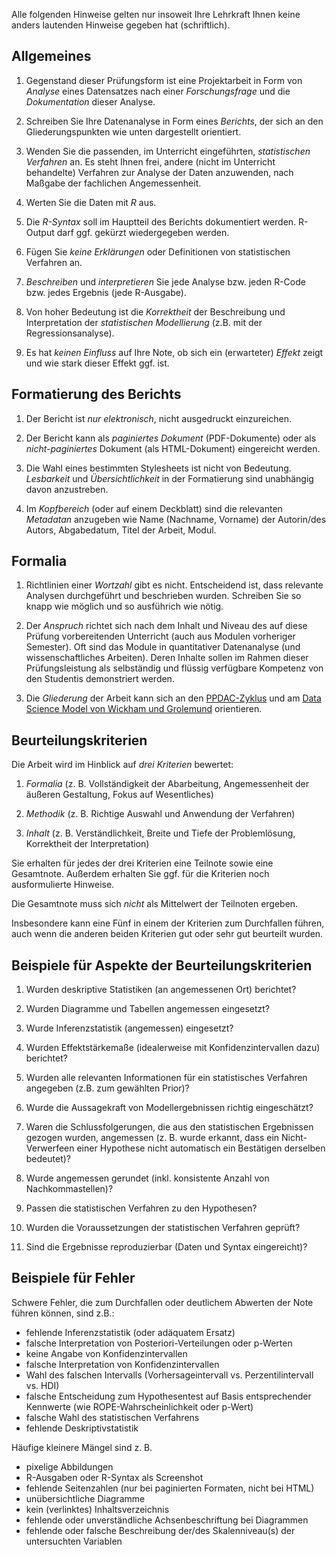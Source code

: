 


<!-- ## Prüfungsform Datenanalyse -->


Alle folgenden Hinweise gelten nur insoweit Ihre Lehrkraft Ihnen keine anders lautenden Hinweise gegeben hat (schriftlich).




## Allgemeines


1. Gegenstand dieser Prüfungsform ist eine Projektarbeit in Form von *Analyse* eines Datensatzes nach einer *Forschungsfrage* und die *Dokumentation* dieser Analyse.


4. Schreiben Sie Ihre Datenanalyse in Form eines *Berichts*, der sich an den Gliederungspunkten wie unten dargestellt orientiert.

5. Wenden Sie die passenden, im Unterricht eingeführten, *statistischen Verfahren* an. Es steht Ihnen frei, andere (nicht im Unterricht behandelte) Verfahren zur Analyse der Daten anzuwenden, nach Maßgabe der fachlichen Angemessenheit.

6. Werten Sie die Daten mit *R* aus.

7. Die *R-Syntax* soll im Hauptteil des Berichts dokumentiert werden. R-Output darf ggf. gekürzt wiedergegeben werden.

9. Fügen Sie *keine Erklärungen* oder Definitionen von statistischen Verfahren an.

10. *Beschreiben* und *interpretieren* Sie jede Analyse bzw. jeden R-Code bzw. jedes Ergebnis (jede R-Ausgabe).

11. Von hoher Bedeutung ist die *Korrektheit* der Beschreibung und Interpretation der *statistischen Modellierung* (z.B. mit der Regressionsanalyse).

12. Es hat *keinen Einfluss* auf Ihre Note, ob sich ein (erwarteter) *Effekt* zeigt und wie stark dieser Effekt ggf. ist.






## Formatierung des Berichts

1. Der Bericht ist *nur elektronisch*, nicht ausgedruckt einzureichen.

2. Der Bericht kann als *paginiertes Dokument* (PDF-Dokumente) oder als *nicht-paginiertes* Dokument (als HTML-Dokument) eingereicht werden.


4. Die Wahl eines bestimmten Stylesheets ist nicht von Bedeutung. *Lesbarkeit* und *Übersichtlichkeit* in der Formatierung sind unabhängig davon anzustreben.

5. Im *Kopfbereich* (oder auf einem Deckblatt) sind die relevanten *Metadatan* anzugeben wie Name (Nachname, Vorname) der Autorin/des Autors, Abgabedatum, Titel der Arbeit, Modul.



## Formalia

1. Richtlinien einer *Wortzahl* gibt es nicht. Entscheidend ist, dass relevante Analysen durchgeführt und beschrieben wurden. Schreiben Sie so knapp wie möglich und so ausführich wie nötig.

2. Der *Anspruch* richtet sich nach dem Inhalt und Niveau des auf diese Prüfung vorbereitenden Unterricht (auch aus Modulen vorheriger Semester). Oft sind das Module in quantitativer Datenanalyse (und wissenschaftliches Arbeiten). Deren Inhalte sollen im Rahmen dieser Prüfungsleistung als selbständig und flüssig verfügbare Kompetenz von den Studentis demonstriert werden.

3. Die *Gliederung* der Arbeit kann sich an den [PPDAC-Zyklus](https://stats-nutshell.netlify.app/basics.html#ppdac) und am [Data Science Model von Wickham und Grolemund](https://r4ds.had.co.nz/introduction.html#what-you-will-learn) orientieren.







## Beurteilungskriterien


Die Arbeit wird im Hinblick auf *drei Kriterien* bewertet:

1. *Formalia* (z. B. Vollständigkeit der Abarbeitung, Angemessenheit der äußeren Gestaltung, Fokus auf Wesentliches)

2. *Methodik* (z. B. Richtige Auswahl und Anwendung der Verfahren)

3. *Inhalt* (z. B. Verständlichkeit, Breite und Tiefe der Problemlösung, Korrektheit der Interpretation)




Sie erhalten für jedes der drei Kriterien eine Teilnote sowie eine Gesamtnote. Außerdem erhalten Sie ggf. für die Kriterien noch ausformulierte Hinweise.

Die Gesamtnote muss sich *nicht* als Mittelwert der Teilnoten ergeben.

Insbesondere kann eine Fünf in einem der Kriterien zum Durchfallen führen, auch wenn die anderen beiden Kriterien gut oder sehr gut beurteilt wurden.





## Beispiele für Aspekte der Beurteilungskriterien


1. Wurden deskriptive Statistiken (an angemessenen Ort) berichtet?

2. Wurden Diagramme und Tabellen angemessen eingesetzt?

3. Wurde Inferenzstatistik (angemessen) eingesetzt?

5. Wurden Effektstärkemaße (idealerweise mit Konfidenzintervallen dazu) berichtet?

6. Wurden alle relevanten Informationen für ein statistisches Verfahren angegeben (z.B. zum gewählten Prior)?

7. Wurde die Aussagekraft von Modellergebnissen richtig eingeschätzt?

8. Waren die Schlussfolgerungen, die aus den statistischen Ergebnissen gezogen wurden, angemessen (z. B. wurde erkannt, dass ein Nicht-Verwerfeen einer Hypothese nicht automatisch ein Bestätigen derselben bedeutet)?

9. Wurde angemessen gerundet (inkl. konsistente Anzahl von Nachkommastellen)?

10. Passen die statistischen Verfahren zu den Hypothesen?

11. Wurden die Voraussetzungen der statistischen Verfahren geprüft?

12. Sind die Ergebnisse reproduzierbar (Daten und Syntax eingereicht)?



## Beispiele für Fehler


Schwere Fehler, die zum Durchfallen oder deutlichem Abwerten der Note führen können, sind z.B.:

- fehlende Inferenzstatistik (oder adäquatem Ersatz)
- falsche Interpretation von Posteriori-Verteilungen oder p-Werten
- keine Angabe von Konfidenzintervallen 
- falsche Interpretation von Konfidenzintervallen
- Wahl des falschen Intervalls (Vorhersageintervall vs. Perzentilintervall vs. HDI)
- falsche Entscheidung zum Hypothesentest auf Basis entsprechender Kennwerte (wie ROPE-Wahrscheinlichkeit oder p-Wert) 
- falsche Wahl des statistischen Verfahrens 
- fehlende Deskriptivstatistik



Häufige kleinere Mängel sind z. B.

- pixelige Abbildungen 
- R-Ausgaben oder R-Syntax als Screenshot 
- fehlende Seitenzahlen (nur bei paginierten Formaten, nicht bei HTML) 
- unübersichtliche Diagramme 
- kein (verlinktes) Inhaltsverzeichnis ︎
- fehlende oder unverständliche Achsenbeschriftung bei Diagrammen 
- fehlende oder falsche Beschreibung der/des Skalenniveau(s) der untersuchten Variablen




